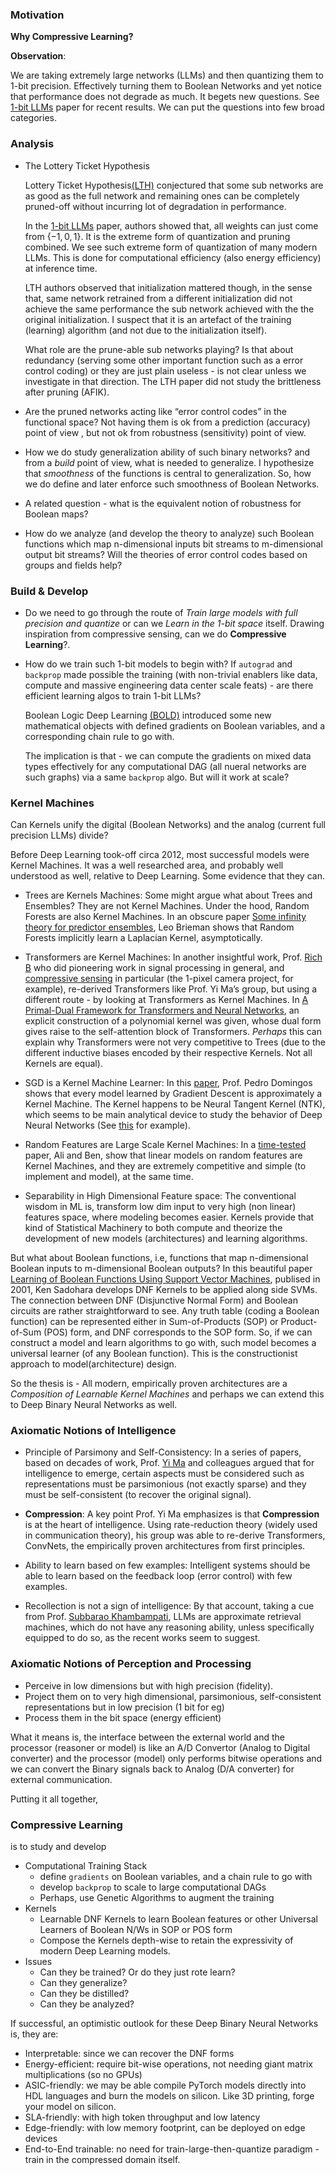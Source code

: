 ### Motivation

**Why Compressive Learning?**


**Observation**:

We are taking extremely large networks (LLMs) and then quantizing them to 1-bit precision. Effectively turning them to Boolean Networks and yet notice that performance does not degrade as much. It begets new questions. See [1-bit LLMs](https://arxiv.org/abs/2402.17764) paper for recent results. We can put the questions into few broad categories.


### Analysis

- The Lottery Ticket Hypothesis 

    Lottery Ticket Hypothesis[(LTH)](https://arxiv.org/abs/1803.03635) conjectured that some sub networks are as good as the full network and remaining ones can be completely pruned-off without incurring lot of degradation in performance.

    In the [1-bit LLMs](https://arxiv.org/abs/2402.17764) paper, authors showed that, all weights can just come from $\{ -1,0,1\}$. It is the extreme form of quantization and pruning combined. We see such extreme form of quantization of many modern LLMs. This is done for computational efficiency (also energy efficiency) at inference time.
    
    LTH authors observed that initialization mattered though, in the sense that, same network retrained from a different initialization did not achieve the same performance the sub network achieved with the the original initialization. I suspect that it is an artefact of the training (learning) algorithm (and not due to the initialization itself).  
    
    What role are the prune-able sub networks playing? Is that about redundancy (serving some other important function such as a error control coding) or they are just plain useless - is not clear unless we investigate in that direction.  The LTH paper did not study the brittleness after pruning (AFIK). 
    
- Are the pruned networks acting like "error control codes" in the functional space? Not having them is ok from a prediction (accuracy) point of view , but not ok from robustness (sensitivity) point of view.

- How we do study generalization ability of such binary networks? and from a _build_ point of view, what is needed to generalize. I hypothesize that _smoothness_ of the functions is central to generalization. So, how we do define and later enforce such smoothness of Boolean Networks. 

- A related question - what is the equivalent notion of robustness for Boolean maps?

- How do we analyze (and develop the theory to analyze) such Boolean functions which map n-dimensional inputs bit streams to m-dimensional output bit streams? Will the theories of error control codes based on groups and fields help?


### Build & Develop

- Do we need to go through the route of _Train large models with full precision and quantize_ or can we _Learn in the 1-bit space_ itself. Drawing inspiration from compressive sensing, can we do **Compressive Learning**?. 

- How do we train such 1-bit models to begin with? If `autograd` and `backprop` made possible the training (with non-trivial enablers like data, compute and massive engineering data center scale feats) - are there efficient learning algos to train 1-bit LLMs?

    Boolean Logic Deep Learning [(BOLD)](https://arxiv.org/abs/2405.16339) introduced some new mathematical objects with defined gradients on Boolean variables, and a corresponding chain rule to go with. 

    The implication is that - we can compute the gradients on mixed data types effectively for any computational DAG (all nueral networks are such graphs) via a same `backprop` algo. But will it work at scale? 

### Kernel Machines

Can Kernels unify the digital (Boolean Networks) and the analog (current  full precision LLMs) divide? 

Before Deep Learning took-off circa 2012, most successful models were Kernel Machines. It was a well researched area, and probably well understood as well, relative to Deep Learning. Some evidence that they can.


- Trees are Kernels Machines: Some might argue what about Trees and Ensembles? They are not Kernel Machines. Under the hood, Random Forests are also Kernel Machines. In an obscure paper [Some infinity theory for predictor ensembles](https://www.stat.berkeley.edu/~breiman/some_theory2000.pdf), Leo Brieman shows that Random Forests implicitly learn a Laplacian Kernel, asymptotically. 

- Transformers are Kernel Machines: In another insightful work, Prof. [Rich B](https://richb.rice.edu/) who did pioneering work in signal processing in general, and [compressive sensing](https://dsp.rice.edu/cs/) in particular (the 1-pixel camera project, for example), re-derived Transformers like Prof. Yi Ma's group, but using a different route - by looking at Transformers as Kernel Machines. In [A Primal-Dual Framework for Transformers and Neural Networks](https://arxiv.org/abs/2406.13781), an explicit construction of a polynomial kernel was given, whose dual form gives raise to the self-attention block of Transformers. _Perhaps_ this can explain why Transformers were not very competitive to Trees (due to the different inductive biases encoded by their respective Kernels. Not all Kernels are equal).

- SGD is a Kernel Machine Learner: In this [paper](https://arxiv.org/abs/2012.00152v1), Prof. Pedro Domingos shows that every model learned by Gradient Descent is approximately a Kernel Machine. The Kernel happens to be Neural Tangent Kernel (NTK), which seems to be main analytical device to study the behavior of Deep Neural Networks (See [this](https://arxiv.org/abs/1806.07572) for example).

- Random Features are Large Scale Kernel Machines: In a [time-tested](https://eecs.berkeley.edu/news/ben-recht-wins-nips-test-time-award/) paper, Ali and Ben, show that linear models on random features are Kernel Machines, and they are extremely competitive and simple (to implement and model), at the same time.

- Separability in High Dimensional Feature space: The conventional wisdom in ML is, transform low dim input to very high (non linear) features space, where modeling becomes easier. Kernels provide that kind of Statistical Machinery to both compute and theorize the development of new models (architectures) and learning algorithms.

But what about Boolean functions, i.e, functions that map n-dimensional Boolean inputs to m-dimensional Boolean outputs? In this beautiful paper [Learning of Boolean Functions Using Support Vector Machines](https://dl.acm.org/doi/abs/10.5555/647719.735941), publised in 2001, Ken Sadohara develops DNF Kernels to be applied along side SVMs. The connection between DNF (Disjunctive Normal Form) and Boolean circuits are rather straightforward to see. Any truth table (coding a Boolean function) can be represented either in Sum-of-Products (SOP) or Product-of-Sum (POS) form, and DNF corresponds to the SOP form. So, if we can construct a model and learn algorithms to go with, such model becomes a universal learner (of any Boolean function). This is the constructionist approach to model(architecture) design.


So the thesis is - All modern, empirically proven architectures are a _Composition of Learnable Kernel Machines_ and perhaps we can extend this to Deep Binary Neural Networks as well. 


### Axiomatic Notions of Intelligence

- Principle of Parsimony and Self-Consistency: In a series of papers, based on decades of work, Prof. [Yi Ma](https://people.eecs.berkeley.edu/~yima/) and colleagues argued that for intelligence to emerge, certain aspects must be considered such as representations must be parsimonious (not exactly sparse) and they must be self-consistent (to recover the original signal). 

- **Compression**: A key point Prof. Yi Ma emphasizes is that **Compression** is at the heart of intelligence. Using rate-reduction theory (widely used in communication theory), his group was able to re-derive Transformers, ConvNets, the empirically proven architectures from first principles. 

- Ability to learn based on few examples: Intelligent systems should be able to learn based on the feedback loop (error control) with few examples. 

- Recollection is not a sign of intelligence: By that account, taking a cue from Prof. [Subbarao Khambampati](https://rakaposhi.eas.asu.edu/), LLMs are approximate retrieval machines, which do not have any reasoning ability, unless specifically equipped to do so, as the recent works seem to suggest.


### Axiomatic Notions of Perception and Processing

- Perceive in low dimensions but with high precision (fidelity).
- Project them on to very high dimensional, parsimonious, self-consistent representations but in low precision (1 bit for eg)
- Process them in the bit space (energy efficient)

What it means is, the interface between the external world and the processor (reasoner or model) is like an A/D Convertor (Analog to Digital converter) and the processor (model) only performs bitwise operations and we can convert the Binary signals back to Analog (D/A converter) for external communication.


Putting it all together, 


### Compressive Learning

is to study and develop

- Computational Training Stack
    - define `gradients` on Boolean variables, and a chain rule to go with
    - develop `backprop` to scale to large computational DAGs
    - Perhaps, use Genetic Algorithms to augment the training

- Kernels
    - Learnable DNF Kernels to learn Boolean features or other Universal Learners of Boolean N/Ws in SOP or POS form
    - Compose the Kernels depth-wise to retain the expressivity of modern Deep Learning models.

- Issues
    - Can they be trained? Or do they just rote learn?
    - Can they generalize?
    - Can they be distilled?
    - Can they be analyzed?

If successful, an optimistic outlook for these Deep Binary Neural Networks is, they are:

- Interpretable: since we can recover the DNF forms
- Energy-efficient: require bit-wise operations, not needing giant matrix multiplications (so no GPUs)
- ASIC-friendly: we may be able compile PyTorch models directly into HDL languages and burn the models on silicon. Like 3D printing, forge your model on silicon.
- SLA-friendly: with high token throughput and low latency
- Edge-friendly: with low memory footprint, can be deployed on edge devices 
- End-to-End trainable: no need for train-large-then-quantize paradigm - train in the compressed domain itself.